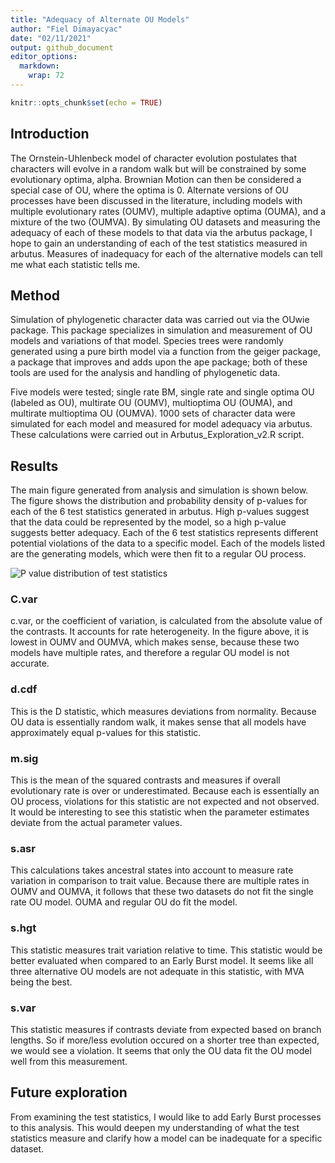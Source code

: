 ```yaml
---
title: "Adequacy of Alternate OU Models"
author: "Fiel Dimayacyac"
date: "02/11/2021"
output: github_document
editor_options: 
  markdown: 
    wrap: 72
---
```


```r
knitr::opts_chunk$set(echo = TRUE)
```

## Introduction

The Ornstein-Uhlenbeck model of character evolution postulates that
characters will evolve in a random walk but will be constrained by some
evolutionary optima, alpha. Brownian Motion can then be considered a
special case of OU, where the optima is 0. Alternate versions of OU
processes have been discussed in the literature, including models with
multiple evolutionary rates (OUMV), multiple adaptive optima (OUMA), and
a mixture of the two (OUMVA). By simulating OU datasets and measuring
the adequacy of each of these models to that data via the arbutus
package, I hope to gain an understanding of each of the test statistics
measured in arbutus. Measures of inadequacy for each of the alternative
models can tell me what each statistic tells me.

## Method

Simulation of phylogenetic character data was carried out via the OUwie
package. This package specializes in simulation and measurement of OU
models and variations of that model. Species trees were randomly
generated using a pure birth model via a function from the geiger
package, a package that improves and adds upon the ape package; both of
these tools are used for the analysis and handling of phylogenetic data.

Five models were tested; single rate BM, single rate and single optima OU
(labeled as OU), multirate OU (OUMV), multioptima OU (OUMA), and multirate
multioptima OU (OUMVA). 1000 sets of character data were simulated for
each model and measured for model adequacy via arbutus. These
calculations were carried out in Arbutus_Exploration_v2.R script.

## Results

The main figure generated from analysis and simulation is shown below.
The figure shows the distribution and probability density of p-values
for each of the 6 test statistics generated in arbutus. High p-values
suggest that the data could be represented by the model, so a high
p-value suggests better adequacy. Each of the 6 test statistics 
represents different potential violations of the data to a specific
model. Each of the models listed are the generating models, which were
then fit to a regular OU process.

![](Arbutus_Exploration/T_statistic_pvals_BM.png "P value distribution of test statistics")

### C.var
c.var, or the coefficient of variation, is calculated from the absolute
value of the contrasts. It accounts for rate heterogeneity. In the figure
above, it is lowest in OUMV and OUMVA, which makes sense, because these two
models have multiple rates, and therefore a regular OU model is not accurate.

### d.cdf
This is the D statistic, which measures deviations from normality. Because
OU data is essentially random walk, it makes sense that all models have 
approximately equal p-values for this statistic.  

### m.sig
This is the mean of the squared contrasts and measures if overall evolutionary
rate is over or underestimated. Because each is essentially an OU process,
violations for this statistic are not expected and not observed. It would be
interesting to see this statistic when the parameter estimates deviate from
the actual parameter values.

### s.asr
This calculations takes ancestral states into account to measure rate variation
in comparison to trait value. Because there are multiple rates in OUMV and OUMVA,
it follows that these two datasets do not fit the single rate OU model. OUMA and
regular OU do fit the model.

### s.hgt
This statistic measures trait variation relative to time. This statistic would
be better evaluated when compared to an Early Burst model. It seems like all
three alternative OU models are not adequate in this statistic, with MVA being
the best.

### s.var
This statistic measures if contrasts deviate from expected based on branch 
lengths. So if more/less evolution occured on a shorter tree than expected,
we would see a violation. It seems that only the OU data fit the OU model 
well from this measurement.  

## Future exploration
From examining the test statistics, I would like to add Early Burst processes to
this analysis. This would deepen my understanding of what the test statistics 
measure and clarify how a model can be inadequate for a specific dataset. 
